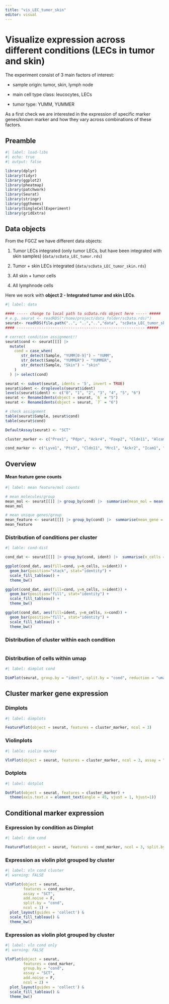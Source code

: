 ```yaml
---
title: "vis_LEC_tumor_skin"
editor: visual
---
```


# Visualize expression across different conditions (LECs in tumor and skin)

The experiment consist of 3 main factors of interest:

-   sample origin: tumor, skin, lymph node

-   main cell type class: leucocytes, LECs

-   tumor type: YUMM, YUMMER

As a first check we are interested in the expression of specific marker genes/known marker and how they vary across combinations of these factors.

## Preamble

```r
#| label: load-libs
#| echo: true
#| output: false

library(dplyr)
library(tidyr)
library(ggplot2)
library(pheatmap)
library(patchwork)
library(Seurat)
library(stringr)
library(ggthemes)
library(SingleCellExperiment)
library(gridExtra)
```

## Data objects

From the FGCZ we have different data objects:

1.  Tumor LECs integrated (only tumor LECs, but have been integrated with skin samples) (`data/scData_LEC_tumor.rds`)

2.  Tumor + skin LECs integrated (`data/scData_LEC_tumor_skin.rds`)

3.  All skin + tumor cells

4.  All lymphnode cells

Here we work with **object 2 - Integrated tumor and skin LECs**.

```r
#| label: data

#### ----- change to local path to scData.rds object here ----- #####
# e.g. seurat <- readRDS("/home/project/data_folder/scData.rds)")
seurat<- readRDS(file.path("..", "..","..","data", "scData_LEC_tumor_skin.rds"))
#### --------------------------------------------------------- #####

# correct condition assignment!!
seurat$cond <- seurat[[]] |> 
  mutate(
    cond = case_when(
       str_detect(Sample, "YUMM[0-9]") ~ "YUMM",
       str_detect(Sample, "YUMMER") ~ "YUMMER",
       str_detect(Sample, "Skin") ~ "skin"
    )
  ) |> select(cond)

seurat <- subset(seurat, idents = '5', invert = TRUE)
seurat$ident <- droplevels(seurat$ident)
levels(seurat$ident) <- c("0", "1", "2", "3", "4", "5", "6")
seurat <- RenameIdents(object = seurat, `6` = "5")
seurat <- RenameIdents(object = seurat, `7` = "6")

# check assignment
table(seurat$Sample, seurat$cond)
table(seurat$cond)

DefaultAssay(seurat) <- "SCT"

cluster_marker <- c("Prox1", "Pdpn", "Ackr4", "Foxp2", "Cldn11", "Alcam", "Esam", "Cd24a", "Lyve1", "Ptx3", "Mrc1", "Ackr2", "Ccl21a", "Reln", "Mmrn1", "Mki67", "Aurkb", "Jam2", "Flt1", "Plvap")

cond_marker <- c("Lyve1", "Ptx3", "Cldn11", "Mrc1", "Ackr2", "Icam1", "Vcam1", "Sema3a", "Nectin2", "Cd274", "Cxcl12", "Ccl21a", "Stat1")
```

## Overview

#### Mean feature gene counts

```r
#| label: mean feature/mol counts

# mean molecules/group
mean_mol <- seurat[[]] |> group_by(cond) |>  summarise(mean_mol = mean(nCount_RNA))
mean_mol

# mean unique genes/group
mean_feature <- seurat[[]] |> group_by(cond) |>  summarise(mean_gene = mean(nFeature_RNA))
mean_feature


```

### Distribution of conditions per cluster

```r
#| lable: cond-dist

cond_dat <- seurat[[]] |> group_by(cond, ident) |>  summarise(n_cells = n())

ggplot(cond_dat, aes(fill=cond, y=n_cells, x=ident)) + 
  geom_bar(position="stack", stat="identity") + 
  scale_fill_tableau() + 
  theme_bw()

ggplot(cond_dat, aes(fill=cond, y=n_cells, x=ident)) + 
  geom_bar(position="fill", stat="identity") + 
  scale_fill_tableau() + 
  theme_bw()

ggplot(cond_dat, aes(fill=ident, y=n_cells, x=cond)) + 
  geom_bar(position="fill", stat="identity") + 
  scale_fill_tableau() + 
  theme_bw()

```

### Distribution of cluster within each condition

```r



```

### Distribution of cells within umap

```r
#| label: dimplot cond

DimPlot(seurat, group.by = "ident", split.by = "cond", reduction = "umap") + ggtitle("")

```

## Cluster marker gene expression

### Dimplots

```r
#| label: dimplots

FeaturePlot(object = seurat, features = cluster_marker, ncol = 3)

```

### Violinplots

```r
#| lable: violin marker

VlnPlot(object = seurat, features = cluster_marker, ncol = 3, assay = "SCT", add.noise = F)
```

### Dotplots

```r
#| label: dotplot

DotPlot(object = seurat, features = cluster_marker) + 
  theme(axis.text.x = element_text(angle = 45, vjust = 1, hjust=1))

```

## Conditional marker expression

### Expression by condition as Dimplot

```r
#| label: dim cond

FeaturePlot(object = seurat, features = cond_marker, ncol = 3, split.by = "cond")

```

### Expression as violin plot grouped by cluster

```r
#| label: vln cond cluster
#| warning: FALSE

VlnPlot(object = seurat, 
        features = cond_marker, 
        assay = "SCT", 
        add.noise = F, 
        split.by = "cond",
        ncol = 1) + 
  plot_layout(guides = 'collect') &
  scale_fill_tableau() &
  theme_bw()

```

### Expression as violin plot grouped by cluster

```r
#| label: vln cond only
#| warning: FALSE

VlnPlot(object = seurat, 
        features = cond_marker,
        group.by = "cond",
        assay = "SCT", 
        add.noise = F,
        ncol = 2) + 
  plot_layout(guides = 'collect') &
  scale_fill_tableau() &
  theme_bw()

```
